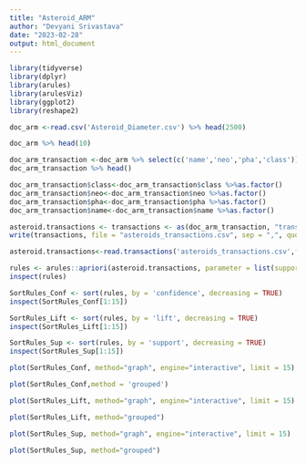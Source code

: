 ```yaml
---
title: "Asteroid_ARM"
author: "Devyani Srivastava"
date: "2023-02-28"
output: html_document
---
```


```r
library(tidyverse)
library(dplyr)
library(arules)
library(arulesViz)
library(ggplot2)
library(reshape2)
```


```r
doc_arm <-read.csv('Asteroid_Diameter.csv') %>% head(2500)

doc_arm %>% head(10)
```

```r

doc_arm_transaction <-doc_arm %>% select(c('name','neo','pha','class'))
doc_arm_transaction %>% head()
```
```r
doc_arm_transaction$class<-doc_arm_transaction$class %>%as.factor()
doc_arm_transaction$neo<-doc_arm_transaction$neo %>%as.factor()
doc_arm_transaction$pha<-doc_arm_transaction$pha %>%as.factor()
doc_arm_transaction$name<-doc_arm_transaction$name %>%as.factor()
```


```r
asteroid.transactions <- transactions <- as(doc_arm_transaction, "transactions")
write(transactions, file = "asteroids_transactions.csv", sep = ",", quote = FALSE)
```
```r
asteroid.transactions<-read.transactions('asteroids_transactions.csv',format = "basket", rm.duplicates = FALSE, cols = NULL, sep = ",")
```


```r
rules <- arules::apriori(asteroid.transactions, parameter = list(support = 0.045, confidence = 0.05, minlen = 2))
inspect(rules)
```

```r
SortRules_Conf <- sort(rules, by = 'confidence', decreasing = TRUE)
inspect(SortRules_Conf[1:15])
```
```r
SortRules_Lift <- sort(rules, by = 'lift', decreasing = TRUE)
inspect(SortRules_Lift[1:15])
```
```r
SortRules_Sup <- sort(rules, by = 'support', decreasing = TRUE)
inspect(SortRules_Sup[1:15])
```

```r
plot(SortRules_Conf, method="graph", engine="interactive", limit = 15)
```

```r
plot(SortRules_Conf,method = 'grouped')
```
```r
plot(SortRules_Lift, method="graph", engine="interactive", limit = 15)
```
```r
plot(SortRules_Lift, method="grouped")
```

```r
plot(SortRules_Sup, method="graph", engine="interactive", limit = 15)
```

```r
plot(SortRules_Sup, method="grouped")
```




